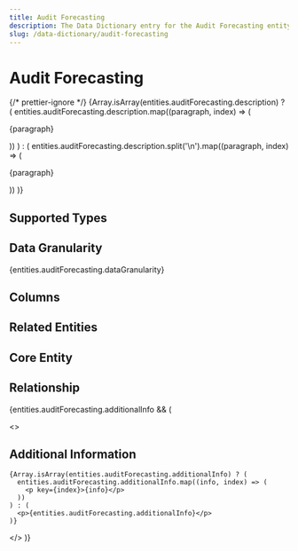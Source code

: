 ```yaml
---
title: Audit Forecasting
description: The Data Dictionary entry for the Audit Forecasting entity
slug: /data-dictionary/audit-forecasting
---
```



# Audit Forecasting

{/* prettier-ignore */}
{Array.isArray(entities.auditForecasting.description) ? (
  entities.auditForecasting.description.map((paragraph, index) => (
    <p key={index}>{paragraph}</p>
))
) : (
entities.auditForecasting.description.split('\n').map((paragraph, index) => (

<p key={index}>{paragraph}</p>
)) )}

## Supported Types

<SupportedTypesTable
  supportedTypes={entities.auditForecasting.supportedTypes}
/>

## Data Granularity

{entities.auditForecasting.dataGranularity}

## Columns

<ColumnsTable columns={entities.auditForecasting.columns} />

## Related Entities

<RelatedEntitiesList
  relatedEntities={entities.auditForecasting.relatedEntities}
/>

## Core Entity

<CoreEntityTable coreEntities={entities.auditForecasting.coreEntity} />

## Relationship

<RelationshipTable
  relationship={entities.auditForecasting.relationship}
  simple={true}
/>

{entities.auditForecasting.additionalInfo && (

  <>
    <h2>Additional Information</h2>

    {Array.isArray(entities.auditForecasting.additionalInfo) ? (
      entities.auditForecasting.additionalInfo.map((info, index) => (
        <p key={index}>{info}</p>
      ))
    ) : (
      <p>{entities.auditForecasting.additionalInfo}</p>
    )}

  </>
)}

